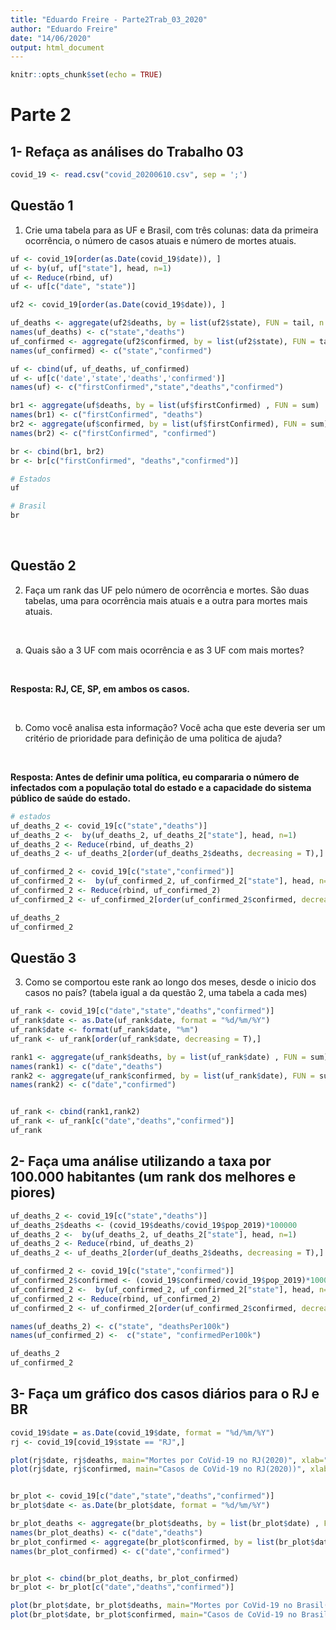 ```yaml
---
title: "Eduardo Freire - Parte2Trab_03_2020"
author: "Eduardo Freire"
date: "14/06/2020"
output: html_document
---
```


```r
knitr::opts_chunk$set(echo = TRUE)
```


# Parte 2

## 1- Refaça as análises do Trabalho 03

```r
covid_19 <- read.csv("covid_20200610.csv", sep = ';')
```


## Questão 1

1. Crie uma tabela para as UF e Brasil, com três colunas: data da primeira ocorrência, o número de casos atuais e número de mortes atuais.

```r
uf <- covid_19[order(as.Date(covid_19$date)), ]
uf <- by(uf, uf["state"], head, n=1)
uf <- Reduce(rbind, uf)
uf <- uf[c("date", "state")]

uf2 <- covid_19[order(as.Date(covid_19$date)), ]

uf_deaths <- aggregate(uf2$deaths, by = list(uf2$state), FUN = tail, n = 1)
names(uf_deaths) <- c("state","deaths")  
uf_confirmed <- aggregate(uf2$confirmed, by = list(uf2$state), FUN = tail, n = 1)
names(uf_confirmed) <- c("state","confirmed")

uf <- cbind(uf, uf_deaths, uf_confirmed)
uf <- uf[c('date','state','deaths','confirmed')]
names(uf) <- c("firstConfirmed","state","deaths","confirmed")

br1 <- aggregate(uf$deaths, by = list(uf$firstConfirmed) , FUN = sum)
names(br1) <- c("firstConfirmed", "deaths")
br2 <- aggregate(uf$confirmed, by = list(uf$firstConfirmed), FUN = sum)
names(br2) <- c("firstConfirmed", "confirmed")

br <- cbind(br1, br2)
br <- br[c("firstConfirmed", "deaths","confirmed")]

# Estados
uf

# Brasil
br

```
<br>

## Questão 2


2. Faça um rank das UF pelo número de ocorrência e mortes. São duas tabelas, uma para ocorrência mais atuais e a outra para mortes mais atuais.

<br>

a. Quais são a 3 UF com mais ocorrência e as 3 UF com mais mortes?

<br>

**Resposta: RJ, CE, SP, em ambos os casos.**

<br>

b. Como você analisa esta informação? Você acha que este deveria ser um critério de prioridade para definição de uma politica de ajuda?

<br>

**Resposta: Antes de definir uma política, eu compararia o número de infectados com a população total do estado e a capacidade do sistema público de saúde do estado.**


```r

# estados
uf_deaths_2 <- covid_19[c("state","deaths")]
uf_deaths_2 <-  by(uf_deaths_2, uf_deaths_2["state"], head, n=1)
uf_deaths_2 <- Reduce(rbind, uf_deaths_2)
uf_deaths_2 <- uf_deaths_2[order(uf_deaths_2$deaths, decreasing = T),]

uf_confirmed_2 <- covid_19[c("state","confirmed")]
uf_confirmed_2 <-  by(uf_confirmed_2, uf_confirmed_2["state"], head, n=1)
uf_confirmed_2 <- Reduce(rbind, uf_confirmed_2)
uf_confirmed_2 <- uf_confirmed_2[order(uf_confirmed_2$confirmed, decreasing = T),]

uf_deaths_2 
uf_confirmed_2
```



## Questão 3

3. Como se comportou este rank ao longo dos meses, desde o inicio dos casos no país? (tabela igual a da questão 2, uma tabela a cada mes)


```r

uf_rank <- covid_19[c("date","state","deaths","confirmed")]
uf_rank$date <- as.Date(uf_rank$date, format = "%d/%m/%Y")
uf_rank$date <- format(uf_rank$date, "%m")
uf_rank <- uf_rank[order(uf_rank$date, decreasing = T),]

rank1 <- aggregate(uf_rank$deaths, by = list(uf_rank$date) , FUN = sum)
names(rank1) <- c("date","deaths")
rank2 <- aggregate(uf_rank$confirmed, by = list(uf_rank$date), FUN = sum)
names(rank2) <- c("date","confirmed")


uf_rank <- cbind(rank1,rank2)
uf_rank <- uf_rank[c("date","deaths","confirmed")]
uf_rank

```


## 2- Faça uma análise utilizando a taxa por 100.000 habitantes (um rank dos melhores e piores)


```r

uf_deaths_2 <- covid_19[c("state","deaths")]
uf_deaths_2$deaths <- (covid_19$deaths/covid_19$pop_2019)*100000
uf_deaths_2 <-  by(uf_deaths_2, uf_deaths_2["state"], head, n=1)
uf_deaths_2 <- Reduce(rbind, uf_deaths_2)
uf_deaths_2 <- uf_deaths_2[order(uf_deaths_2$deaths, decreasing = T),]

uf_confirmed_2 <- covid_19[c("state","confirmed")]
uf_confirmed_2$confirmed <- (covid_19$confirmed/covid_19$pop_2019)*100000
uf_confirmed_2 <-  by(uf_confirmed_2, uf_confirmed_2["state"], head, n=1)
uf_confirmed_2 <- Reduce(rbind, uf_confirmed_2)
uf_confirmed_2 <- uf_confirmed_2[order(uf_confirmed_2$confirmed, decreasing = T),]

names(uf_deaths_2) <- c("state", "deathsPer100k")
names(uf_confirmed_2) <-  c("state", "confirmedPer100k")

uf_deaths_2
uf_confirmed_2

```



## 3- Faça um gráfico dos casos diários para o RJ e BR

```r

covid_19$date = as.Date(covid_19$date, format = "%d/%m/%Y")
rj <- covid_19[covid_19$state == "RJ",]

plot(rj$date, rj$deaths, main="Mortes por CoVid-19 no RJ(2020)", xlab="data", ylab = 'mortes', type = 'l')
plot(rj$date, rj$confirmed, main="Casos de CoVid-19 no RJ(2020))", xlab="data", ylab = 'casos', type = 'l')


br_plot <- covid_19[c("date","state","deaths","confirmed")]
br_plot$date <- as.Date(br_plot$date, format = "%d/%m/%Y")

br_plot_deaths <- aggregate(br_plot$deaths, by = list(br_plot$date) , FUN = sum)
names(br_plot_deaths) <- c("date","deaths")
br_plot_confirmed <- aggregate(br_plot$confirmed, by = list(br_plot$date), FUN = sum)
names(br_plot_confirmed) <- c("date","confirmed")


br_plot <- cbind(br_plot_deaths, br_plot_confirmed)
br_plot <- br_plot[c("date","deaths","confirmed")]

plot(br_plot$date, br_plot$deaths, main="Mortes por CoVid-19 no Brasil(2020)", xlab="data", ylab = 'mortes', type = 'l')
plot(br_plot$date, br_plot$confirmed, main="Casos de CoVid-19 no Brasil(2020))", xlab="data", ylab = 'casos', type = 'l')

```

